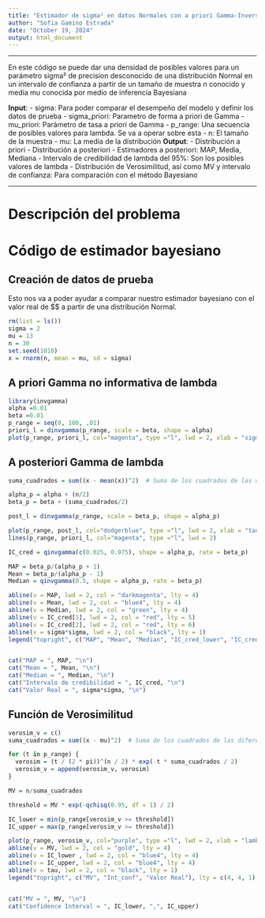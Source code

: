 ```yaml
---
title: "Estimador de sigma² en datos Normales con a priori Gamma-Inversa"
author: "Sofia Gamino Estrada"
date: "October 19, 2024"
output: html_document
---
```

---

En este código se puede dar una densidad de posibles valores para un parámetro sigma² de precision desconocido de una distribución Normal en un intervalo de confianza a partir de un tamaño de muestra n conocido y media mu conocida por medio de inferencia Bayesiana

**Input**:
- sigma: Para poder comparar el desempeño del modelo y definir los datos de prueba 
- sigma_priori: Parametro de forma a priori de Gamma
- mu_priori: Parámetro de tasa a priori de Gamma
- p_range: Una secuencia de posibles valores para lambda. Se va a operar sobre esta
- n: El tamaño de la muestra 
- mu: La media de la distribución 
**Output**: 
- Distribución a priori
- Distribución a posteriori
- Estimadores a posteriori: MAP, Media, Mediana
- Intervalo de credibilidad de lambda del 95%: Son los posibles valores de lambda
- Distribución de Verosimilitud, así como MV y intervalo de confianza: Para comparación con el método Bayesiano

---

# Descripción del problema

# Código de estimador bayesiano

## Creación de datos de prueba
Esto nos va a poder ayudar a comparar nuestro estimador bayesiano con el valor real de $\$ a partir de una distribución Normal.

```r
rm(list = ls())
sigma = 2
mu = 13
n = 30
set.seed(1010)
x = rnorm(n, mean = mu, sd = sigma)

```


## A priori Gamma no informativa de lambda

```r
library(invgamma)
alpha =0.01
beta =0.01
p_range = seq(0, 100, .01)
priori_l = dinvgamma(p_range, scale = beta, shape = alpha)
plot(p_range, priori_l, col="magenta", type ="l", lwd = 2, xlab = "sigma", ylab = "f(sigma)", main = "Densidad a priori Inversa Gamma para sigma")
```

## A posteriori Gamma de lambda

```r

suma_cuadrados = sum((x - mean(x))^2)  # Suma de los cuadrados de las diferencias

alpha_p = alpha + (n/2)
beta_p = beta + (suma_cuadrados/2)

post_l = dinvgamma(p_range, scale = beta_p, shape = alpha_p)

plot(p_range, post_l, col="dodgerblue", type ="l", lwd = 2, xlab = "tau", ylab = "f(tau)", main = "Densidad a Posteriori vs a Priori")
lines(p_range, priori_l, col="magenta", type ="l", lwd = 2)

IC_cred = qinvgamma(c(0.025, 0.975), shape = alpha_p, rate = beta_p)

MAP = beta_p/(alpha_p + 1)
Mean = beta_p/(alpha_p - 1)
Median = qinvgamma(0.5, shape = alpha_p, rate = beta_p)

abline(v = MAP, lwd = 2, col = "darkmagenta", lty = 4)
abline(v = Mean, lwd = 2, col = "blue4", lty = 4)
abline(v = Median, lwd = 2, col = "green", lty = 4)
abline(v = IC_cred[1], lwd = 2, col = "red", lty = 5)
abline(v = IC_cred[2], lwd = 2, col = "red", lty = 6)
abline(v = sigma*sigma, lwd = 2, col = "black", lty = 1)
legend("topright", c("MAP", "Mean", "Median", "IC_cred_lower", "IC_cred_upper", "Real value"), lty = c(4, 4, 4, 5, 6, 1), col = c("darkmagenta", "blue4", "green", "red", "red", "black"))


cat("MAP = ", MAP, "\n")
cat("Mean = ", Mean, "\n")
cat("Median = ", Median, "\n")
cat("Intervalo de credibilidad = ", IC_cred, "\n")
cat("Valor Real = ", sigma*sigma, "\n")

```



## Función de Verosimilitud

```r

verosim_v = c()
suma_cuadrados = sum((x - mu)^2)  # Suma de los cuadrados de las diferencias

for (t in p_range) {
  verosim = (t / (2 * pi))^(n / 2) * exp(-t * suma_cuadrados / 2)
  verosim_v = append(verosim_v, verosim)
}

MV = n/suma_cuadrados

threshold = MV * exp(-qchisq(0.95, df = 1) / 2)

IC_lower = min(p_range[verosim_v >= threshold])
IC_upper = max(p_range[verosim_v >= threshold])

plot(p_range, verosim_v, col="purple", type ="l", lwd = 2, xlab = "lambda", ylab = "L(lambda)", main = "Gráfica de verosimilitud")
abline(v = MV, lwd = 2, col = "gold", lty = 4)
abline(v = IC_lower , lwd = 2, col = "blue4", lty = 4)
abline(v = IC_upper, lwd = 2, col = "blue4", lty = 4)
abline(v = tau, lwd = 2, col = "black", lty = 1)
legend("topright", c("MV", "Int_conf", "Valor Real"), lty = c(4, 4, 1), col = c("gold", "blue4", "black"))


cat("MV = ", MV, "\n")
cat("Confidence Interval = ", IC_lower, ",", IC_upper)
```
